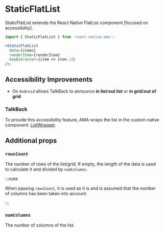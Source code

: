 
# StaticFlatList

StaticFlatList extends the React Native FlatList component [focused on accessibility].

```jsx
import { StaticFlatList } from 'react-native-ama';

<StaticFlatList
  data={items}
  renderItem={renderItem}
  keyExtractor={item => item.id}
/>;
```

## Accessibility Improvements

- On `Android` allows TalkBack to announce **in list**/**out list** or **in grid**/**out of grid**

### TalkBack

<TalkBackList />

To provide this accessibility feature, AMA wraps the list in the custom native
component: [ListWrapper](./ListWrapper).


## Additional props

### `rowsCount`

The number of rows of the list/grid. If empty, the length of the data is used to calculate it and divided by `numColumns`.

:::note

When passing `rowsCount`, it is used as it is and is assumed that the number of columns has been taken into account.

:::

### `numColumns`

The number of columns of the list.
